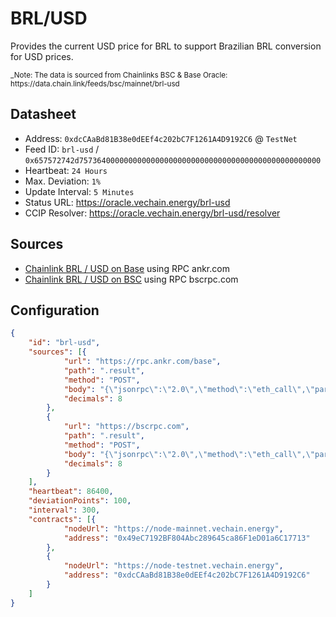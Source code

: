 # BRL/USD

Provides the current USD price for BRL to support Brazilian BRL conversion for USD prices.

<small>
_Note: The data is sourced from Chainlinks BSC & Base Oracle: https://data.chain.link/feeds/bsc/mainnet/brl-usd
</small>

## Datasheet

* Address: `0xdcCAaBd81B38e0dEEf4c202bC7F1261A4D9192C6` @ `TestNet`
* Feed ID: `brl-usd` / `0x657572742d757364000000000000000000000000000000000000000000000000`
* Heartbeat: `24 Hours`
* Max. Deviation: `1%`
* Update Interval: `5 Minutes`
* Status URL: https://oracle.vechain.energy/brl-usd
* CCIP Resolver: https://oracle.vechain.energy/brl-usd/resolver

## Sources

* [Chainlink BRL / USD on Base](https://data.chain.link/feeds/base/base/brl-usd) using RPC ankr.com
* [Chainlink BRL / USD on BSC](https://data.chain.link/feeds/bsc/mainnet/brl-usd) using RPC bscrpc.com

## Configuration

```json
{
    "id": "brl-usd",
    "sources": [{
            "url": "https://rpc.ankr.com/base",
            "path": ".result",
            "method": "POST",
            "body": "{\"jsonrpc\":\"2.0\",\"method\":\"eth_call\",\"params\":[{\"to\":\"0x0b0E64c05083FdF9ED7C5D3d8262c4216eFc9394\",\"data\":\"0x50d25bcd\"},\"latest\"],\"id\":\"1\"}",
            "decimals": 8
        },
        {
            "url": "https://bscrpc.com",
            "path": ".result",
            "method": "POST",
            "body": "{\"jsonrpc\":\"2.0\",\"method\":\"eth_call\",\"params\":[{\"to\":\"0x5cb1Cb3eA5FB46de1CE1D0F3BaDB3212e8d8eF48\",\"data\":\"0x50d25bcd\"},\"latest\"],\"id\":\"1\"}",
            "decimals": 8
        }
    ],
    "heartbeat": 86400,
    "deviationPoints": 100,
    "interval": 300,
    "contracts": [{
            "nodeUrl": "https://node-mainnet.vechain.energy",
            "address": "0x49eC7192BF804Abc289645ca86F1eD01a6C17713"
        },
        {
            "nodeUrl": "https://node-testnet.vechain.energy",
            "address": "0xdcCAaBd81B38e0dEEf4c202bC7F1261A4D9192C6"
        }
    ]
}
```